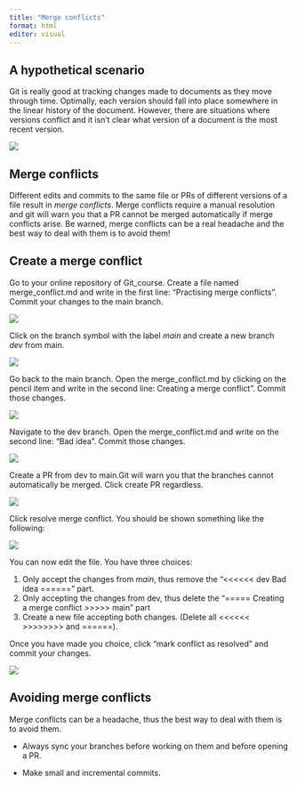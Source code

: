 ```yaml
---
title: "Merge conflicts"
format: html
editor: visual
---
```


## A hypothetical scenario

Git is really good at tracking changes made to documents as they move through time. Optimally, each version should fall into place somewhere in the linear history of the document. However, there are situations where versions conflict and it isn't clear what version of a document is the most recent version.

![](images/Version_conflict.png)

## Merge conflicts

Different edits and commits to the same file or PRs of different versions of a file result in *merge conflicts*. Merge conflicts require a manual resolution and git will warn you that a PR cannot be merged automatically if merge conflicts arise. Be warned, merge conflicts can be a real headache and the best way to deal with them is to avoid them!

## Create a merge conflict

Go to your online repository of Git_course. Create a file named merge_conflict.md and write in the first line: "Practising merge conflicts". Commit your changes to the main branch.

![](img/MC3.png)

Click on the branch symbol with the label *main* and create a new branch *dev* from main.

![](img/MC4.png)

Go back to the main branch. Open the merge_conflict.md by clicking on the pencil item and write in the second line: Creating a merge conflict". Commit those changes.

![](img/MC5.png)

Navigate to the dev branch. Open the merge_conflict.md and write on the second line: "Bad idea". Commit those changes.

![](img/MC6.png)

Create a PR from dev to main.Git will warn you that the branches cannot automatically be merged. Click create PR regardless.

![](img/MC7.png)

Click resolve merge conflict. You should be shown something like the following:

![](img/MC8.png)

You can now edit the file. You have three choices:

1.  Only accept the changes from *main*, thus remove the "\<\<\<\<\<\< dev Bad idea ======" part.
2.  Only accepting the changes from dev, thus delete the "===== Creating a merge conflict \>\>\>\>\> main" part
3.  Create a new file accepting both changes. (Delete all \<\<\<\<\<\< \>\>\>\>\>\>\>\> and ======).

Once you have made you choice, click "mark conflict as resolved" and commit your changes.

![](img/MC9.png)

## Avoiding merge conflicts

Merge conflicts can be a headache, thus the best way to deal with them is to avoid them.

-   Always sync your branches before working on them and before opening a PR.

-   Make small and incremental commits.
